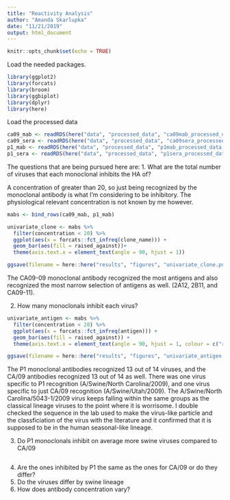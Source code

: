 ```yaml
---
title: "Reactivity Analysis"
author: "Amanda Skarlupka"
date: "11/21/2019"
output: html_document
---
```


```r
knitr::opts_chunk$set(echo = TRUE)
```

Load the needed packages.
```r
library(ggplot2)
library(forcats)
library(broom)
library(ggbiplot)
library(dplyr)
library(here)
```


Load the processed data
```r
ca09_mab <- readRDS(here("data", "processed_data", "ca09mab_processed_data.rds"))
ca09_sera <- readRDS(here("data", "processed_data", "ca09sera_processed_data.rds"))
p1_mab <- readRDS(here("data", "processed_data", "p1mab_processed_data.rds"))
p1_sera <- readRDS(here("data", "processed_data", "p1sera_processed_data.rds"))
```

The questions that are being pursued here are:
1. What are the total number of viruses that each monoclonal inhibits the HA of?

A concentration of greater than 20, so just being recognized by the monoclonal antibody is what I'm considering to be inhibitory. The physiological relevant concentration is not known by me however.

```r
mabs <- bind_rows(ca09_mab, p1_mab)

univariate_clone <- mabs %>%
  filter(concentration < 20) %>%
  ggplot(aes(x = forcats::fct_infreq(clone_name))) +
  geom_bar(aes(fill = raised_against))+
  theme(axis.text.x = element_text(angle = 90, hjust = 1))

ggsave(filename = here::here("results", "figures", "univariate_clone.png"), plot = univariate_clone)

```
The CA09-09 monoclonal antibody recognized the most antigens and also recognized the most narrow selection of antigens as well. (2A12, 2B11, and CA09-11). 


2. How many monoclonals inhibit each virus?

```r
univariate_antigen <- mabs %>%
  filter(concentration < 20) %>%
  ggplot(aes(x = forcats::fct_infreq(antigen))) +
  geom_bar(aes(fill = raised_against)) +
  theme(axis.text.x = element_text(angle = 90, hjust = 1, colour = c("red", "red", "black", "red", "red", "blue", "black", "red", "red", "red", "blue", "red", "red", "grey")))

ggsave(filename = here::here("results", "figures", "univariate_antigen.png"), plot = univariate_antigen)

```
The P1 monoclonal antibodies recognized 13 out of 14 viruses, and the CA/09 antibodies recognized 13 out of 14 as well. There was one virus specific to P1 recognition (A/Swine/North Carolina/2009), and one virus specific to just CA/09 recognition (A/Swine/Utah/2009). The A/Swine/North Carolina/5043-1/2009 virus keeps falling within the same groups as the classical lineage viruses to the point where it is worrisome. I double checked the sequence in the lab used to make the virus-like particle and the classficiation of the virus with the literature and it confirmed that it is supposed to be in the human seasonal-like lineage. 


3. Do P1 monoclonals inhibit on average more swine viruses compared to CA/09

```r

```



4. Are the ones inhibited by P1 the same as the ones for CA/09 or do they differ?
5. Do the viruses differ by swine lineage
6. How does antibody concentration vary?